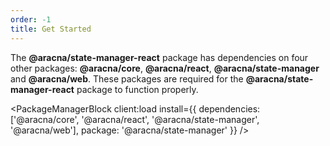 ```yaml
---
order: -1
title: Get Started
---
```



The **@aracna/state-manager-react** package has dependencies on four other packages: **@aracna/core**, **@aracna/react**, **@aracna/state-manager** and **@aracna/web**. These packages are required for the **@aracna/state-manager-react** package to function properly.

<PackageManagerBlock
  client:load
  install={{ dependencies: ['@aracna/core', '@aracna/react', '@aracna/state-manager', '@aracna/web'], package: '@aracna/state-manager' }}
/>
